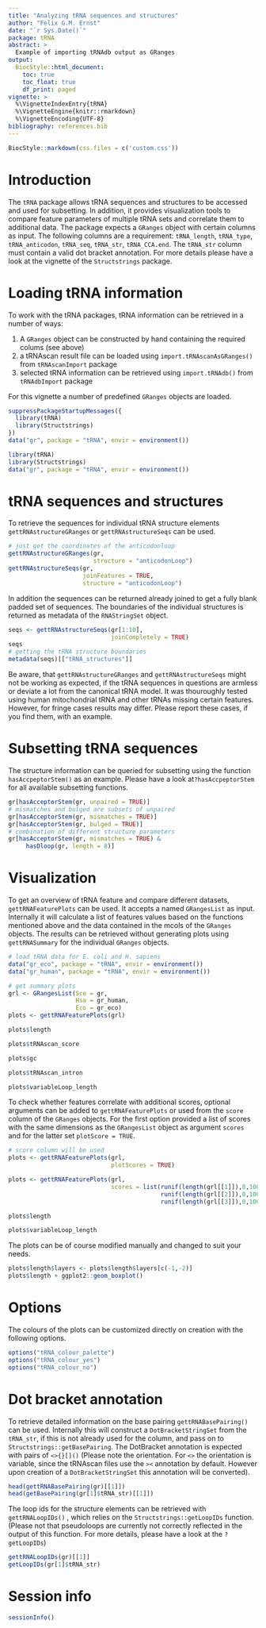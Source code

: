 ```yaml
---
title: "Analyzing tRNA sequences and structures"
author: "Felix G.M. Ernst"
date: "`r Sys.Date()`"
package: tRNA
abstract: >
  Example of importing tRNAdb output as GRanges
output:
  BiocStyle::html_document:
    toc: true
    toc_float: true
    df_print: paged
vignette: >
  %\VignetteIndexEntry{tRNA}
  %\VignetteEngine{knitr::rmarkdown}
  %\VignetteEncoding{UTF-8}
bibliography: references.bib
---
```


```r
BiocStyle::markdown(css.files = c('custom.css'))
```

# Introduction

The `tRNA` package allows tRNA sequences and structures to be accessed and used
for subsetting. In addition, it provides visualization tools to compare feature
parameters of multiple tRNA sets and correlate them to additional data. The
package expects a `GRanges` object with certain columns as input. The following
columns are a requirement: `tRNA_length`, `tRNA_type`, `tRNA_anticodon`,
`tRNA_seq`, `tRNA_str`, `tRNA_CCA.end`. The `tRNA_str` column must contain a
valid dot bracket annotation. For more details please have a look at the 
vignette of the `Structstrings` package.

# Loading tRNA information

To work with the tRNA packages, tRNA information can be retrieved in a 
number of ways:

  1. A `GRanges` object can be constructed by hand containing the
required colums (see above)
  2. a tRNAscan result file can be loaded using 
  `import.tRNAscanAsGRanges()` from `tRNAscanImport` package
  3. selected tRNA information can be retrieved using
  `import.tRNAdb()` from `tRNAdbImport` package

For this vignette a number of predefined `GRanges` objects are loaded.

```r
suppressPackageStartupMessages({
  library(tRNA)
  library(Structstrings)
})
data("gr", package = "tRNA", envir = environment())
```

```r
library(tRNA)
library(Structstrings)
data("gr", package = "tRNA", envir = environment())
```

# tRNA sequences and structures

To retrieve the sequences for individual tRNA structure elements 
`gettRNAstructureGRanges` or `gettRNAstructureSeqs` can be used. 

```r
# just get the coordinates of the anticodonloop
gettRNAstructureGRanges(gr,
                        structure = "anticodonLoop")
gettRNAstructureSeqs(gr,
                     joinFeatures = TRUE,
                     structure = "anticodonLoop")
```

In addition the sequences can be returned already joined to get a fully blank
padded set of sequences. The boundaries of the individual structures is returned
as metadata of the `RNAStringSet` object.

```r
seqs <- gettRNAstructureSeqs(gr[1:10],
                             joinCompletely = TRUE)
seqs
# getting the tRNA structure boundaries
metadata(seqs)[["tRNA_structures"]]
```

Be aware, that `gettRNAstructureGRanges` and `gettRNAstructureSeqs` might not be
working as expected, if the tRNA sequences in questions are armless or deviate a
lot from the canonical tRNA model. It was thouroughly tested using human
mitochondrial tRNA and other tRNAs missing certain features. However, for fringe
cases results may differ. Please report these cases, if you find them,
with an example.

# Subsetting tRNA sequences

The structure information can be queried for subsetting using the function
`hasAccpeptorStem()` as an example. Please have a look at`?hasAccpeptorStem` for
all available subsetting functions.

```r
gr[hasAcceptorStem(gr, unpaired = TRUE)]
# mismatches and bulged are subsets of unpaired
gr[hasAcceptorStem(gr, mismatches = TRUE)]
gr[hasAcceptorStem(gr, bulged = TRUE)]
# combination of different structure parameters
gr[hasAcceptorStem(gr, mismatches = TRUE) & 
     hasDloop(gr, length = 8)]
```

# Visualization

To get an overview of tRNA feature and compare different datasets, 
`gettRNAFeaturePlots` can be used. It accepts a named `GRangesList` as input.
Internally it will calculate a list of features values based on the functions
mentioned above and the data contained in the mcols of the `GRanges` objects. 
The results can be retrieved without generating plots using `gettRNASummary` for
the individual `GRanges` objects.

```r
# load tRNA data for E. coli and H. sapiens
data("gr_eco", package = "tRNA", envir = environment())
data("gr_human", package = "tRNA", envir = environment())

# get summary plots
grl <- GRangesList(Sce = gr,
                   Hsa = gr_human,
                   Eco = gr_eco)
plots <- gettRNAFeaturePlots(grl)
```
```r
plots$length
```
```r
plots$tRNAscan_score
```
```r
plots$gc
```
```r
plots$tRNAscan_intron
```
```r
plots$variableLoop_length
```

To check whether features correlate with additional scores, optional arguments
can be added to `gettRNAFeaturePlots` or used from the `score` column of the
`GRanges` objects. For the first option provided a list of scores with the same
dimensions as the `GRangesList` object as argument `scores` and for the latter 
set `plotScore = TRUE`.

```r
# score column will be used
plots <- gettRNAFeaturePlots(grl,
                             plotScores = TRUE)
```
```r
plots <- gettRNAFeaturePlots(grl,
                             scores = list(runif(length(grl[[1]]),0,100),
                                           runif(length(grl[[2]]),0,100),
                                           runif(length(grl[[3]]),0,100)))
```
```r
plots$length
```
```r
plots$variableLoop_length
```

The plots can be of course modified manually and changed to suit your needs.

```r
plots$length$layers <- plots$length$layers[c(-1,-2)]
plots$length + ggplot2::geom_boxplot()
```

# Options

The colours of the plots can be customized directly on creation with the 
following options.

```r
options("tRNA_colour_palette")
options("tRNA_colour_yes")
options("tRNA_colour_no")
```

# Dot bracket annotation

To retrieve detailed information on the base pairing `gettRNABasePairing()` can 
be used. Internally this will construct a `DotBracketStringSet` from the 
`tRNA_str`, if this is not already used for the column, and pass on to 
`Structstrings::getBasePairing`. The DotBracket annotation is expected with 
pairs of `<>{}[]()` (Please note the orientation. For `<>` the orientation 
is variable, since the tRNAscan files use the `><` annotation by default. 
However upon creation of a `DotBracketStringSet` this annotation will be 
converted).

```r
head(gettRNABasePairing(gr)[[1]])
head(getBasePairing(gr[1]$tRNA_str)[[1]])
```

The loop ids for the structure elements can be retrieved with `gettRNALoopIDs()`
, which relies on the `Structstrings::getLoopIDs` function. (Please not that 
pseudoloops are currently not correctly reflected in the output of this 
function. For more details, please have a look at the `?getLoopIDs`)

```r
gettRNALoopIDs(gr)[[1]]
getLoopIDs(gr[1]$tRNA_str)
```

# Session info

```r
sessionInfo()
```
